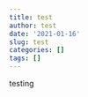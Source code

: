 ```yaml
---
title: test
author: test
date: '2021-01-16'
slug: test
categories: []
tags: []
---
```




testing 

